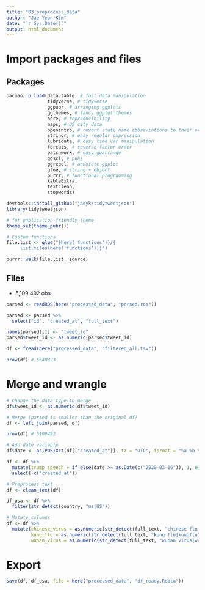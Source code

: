 ```yaml
---
title: "03_preprocess_data"
author: "Jae Yeon Kim"
date: "`r Sys.Date()`"
output: html_document
---
```


# Import packages and files 

## Packages

```r
pacman::p_load(data.table, # fast data manipulation
               tidyverse, # tidyverse 
               ggpubr, # arranging ggplots   
               ggthemes, # fancy ggplot themes
               here, # reproducibility 
               maps, # US city data
               openintro, # revert state name abbreviations to their original forms 
               stringr, # easy regular expression
               lubridate, # easy time var manipulation
               forcats, # reverse factor order 
               patchwork, # easy ggarrange
               ggsci, # pubs 
               ggrepel, # annotate ggplot   
               glue, # string + object 
               purrr, # functional programming 
               kableExtra,
               textclean,
               stopwords)

devtools::install_github("jaeyk/tidytweetjson")
library(tidytweetjson)

# for publication-friendly theme 
theme_set(theme_pubr())

# Custom functions
file.list <- glue("{here('functions')}/{ 
     list.files(here('functions'))}")

purrr::walk(file.list, source)
```

## Files 

- 5,109,492 obs 

```r
parsed <- readRDS(here("processed_data", "parsed.rds"))

parsed <- parsed %>%
  select("id", "created_at", "full_text")

names(parsed)[1] <- "tweet_id"
parsed$tweet_id <- as.numeric(parsed$tweet_id)

df <- fread(here("processed_data", "filtered_all.tsv"))

nrow(df) # 6548323
```

# Merge and wrangle 

```r
# Change the data type to merge
df$tweet_id <- as.numeric(df$tweet_id)

# Merge (parsed is smaller than the original df)
df <- left_join(parsed, df)

nrow(df) # 5109492
```

```r
# Add date variable 
df$date <- as.POSIXct(df[["created_at"]], tz = "UTC", format = "%a %b %d %H:%M:%S %z %Y") %>% word(1)

df <- df %>%
  mutate(trump_speech = if_else(date >= as.Date(c("2020-03-16")), 1, 0)) %>%
  select(-c("created_at"))

# Preprocess text 
df <- clean_text(df)

df_usa <- df %>%
  filter(str_detect(country, "us|US"))

# Mutate columns 
df <- df %>% 
  mutate(chinese_virus = as.numeric(str_detect(full_text, "chinese flu|chineseflu|chinese virus|chinesevirus")),
         kung_flu = as.numeric(str_detect(full_text, "kung flu|kungflu")), 
         wuhan_virus = as.numeric(str_detect(full_text, "wuhan virus|wuhanvirus")))
```

# Export 

```r
save(df, df_usa, file = here("processed_data", "df_ready.Rdata"))
```